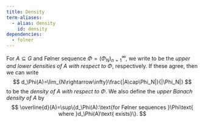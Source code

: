 ```yaml
---
title: Density
term-aliases:
  - alias: density
    id: density
dependencies:
  - folner
---
```


::: {#def-density}

For $A\subseteq G$ and Følner sequence $\Phi=(\Phi_N)_{n=1}^\infty$, we write
\begin{align*}
    \overline{d}_\Phi(A)&=\limsup_{N\rightarrow\infty}\frac{|A\cap\Phi_N|}{|\Phi_N|}
    \\\underline{d}_\Phi(A)&=\liminf_{N\rightarrow\infty}\frac{|A\cap\Phi_N|}{|\Phi_N|}
\end{align*}
to be the *upper and lower densities of $A$ with respect to $\Phi$*, respectively. If these agree, then we can write
$$
d_\Phi(A)=\lim_{N\rightarrow\infty}\frac{|A\cap\Phi_N|}{|\Phi_N|}
$$
to be the *density of $A$ with respect to $\Phi$*. We also define the *upper Banach density of $A$* by
$$
\overline{d}(A)=\sup\{d_\Phi(A):\text{for Følner sequences }\Phi\text{ where }d_\Phi(A)\text{ exists}\}.
$$
:::

